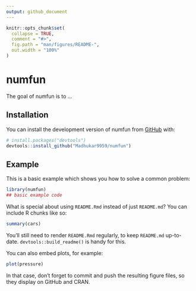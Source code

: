 ```yaml
---
output: github_document
---
```


<!-- README.md is generated from README.Rmd. Please edit that file -->

```r
knitr::opts_chunk$set(
  collapse = TRUE,
  comment = "#>",
  fig.path = "man/figures/README-",
  out.width = "100%"
)
```

# numfun

<!-- badges: start -->
<!-- badges: end -->

The goal of numfun is to ...

## Installation

You can install the development version of numfun from [GitHub](https://github.com/) with:

``` r
# install.packages("devtools")
devtools::install_github("Madhukar9959/numfun")
```

## Example

This is a basic example which shows you how to solve a common problem:

```r
library(numfun)
## basic example code
```

What is special about using `README.Rmd` instead of just `README.md`? You can include R chunks like so:

```r
summary(cars)
```

You'll still need to render `README.Rmd` regularly, to keep `README.md` up-to-date. `devtools::build_readme()` is handy for this.

You can also embed plots, for example:

```r
plot(pressure)
```

In that case, don't forget to commit and push the resulting figure files, so they display on GitHub and CRAN.
